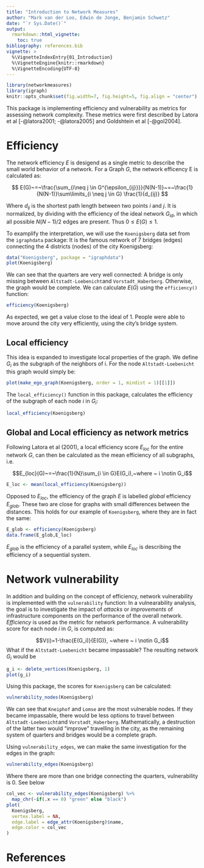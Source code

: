 ```yaml
---
title: "Introduction to Network Measures"
author: "Mark van der Loo, Edwin de Jonge, Benjamin Schwetz"
date: "`r Sys.Date()`"
output: 
  rmarkdown::html_vignette:
    toc: true
bibliography: references.bib
vignette: >
  %\VignetteIndexEntry{01_Introduction}
  %\VignetteEngine{knitr::rmarkdown}
  %\VignetteEncoding{UTF-8}
---
```


```r
library(networkmeasures)
library(igraph)
knitr::opts_chunk$set(fig.width=7, fig.height=5, fig.align = "center") 
```

This package is implementing efficiency and vulnerability as metrics for assessing network complexity. These metrics were first described by Latora et al [-@latora2001; -@latora2005] and Goldshtein et al [-@gol2004]. 


# Efficiency

The network efficiency $E$ is desigend as a single metric to describe the small world behavior of a network. For a Graph $G$, the network efficency E is calculated as:

$$ E(G)~=~\frac{\sum_{i\neq j \in G^{\epsilon_{ij}}}}{N(N-1)}~=~\frac{1}{N(N-1)}\sum\limits_{i \neq j \in G} \frac{1}{d_{ij}} $$

Where $d_{ij}$ is the shortest path length between two points $i$ and $j$. It is normalized, by dividing with the efficiency of the ideal network $G_{id}$, in which all possible $N(N-1)/2$ edges are present. Thus $0 \leq E(G) \leq 1$.

To examplify the interpretation, we will use the `Koenigsberg` data set from the `igraphdata` package: It is the famous network of 7 bridges (edges) connecting the 4 districts (nodes) of the city Koenigsberg:  
```r
data("Koenigsberg", package = "igraphdata")
plot(Koenigsberg)
```

We can see that the quarters are very well connected: A bridge is only missing between `Altstadt-Loebenicht`and `Vorstadt_Haberberg`. Otherwise, the graph would be complete. We can calculate $E(G)$ using the `efficiency()` function: 
```r
efficiency(Koenigsberg)
```

As expected, we get a value close to the ideal of $1$. People were able to move around the city very efficiently, using the city's bridge system.


## Local efficiency

This idea is expanded to investigate local properties of the graph. We define $G_i$ as the subgraph of the neighbors of i. For the node `Altstadt-Loebenicht` this graph would simply be:

```r
plot(make_ego_graph(Koenigsberg, order = 1, mindist = 1)[[1]])
```


The `local_efficiency()` function in this package, calculates the efficiency of the subgraph of each node $i$ in $G_i$: 
```r
local_efficiency(Koenigsberg)
```


## Global and Local efficiency as network metrics

Following Latora et al (2001), a local efficiency score $E_{loc}$ for the entire network $G$, can then be calculated as the mean efficiency of all subgraphs, i.e.

$$E_{loc}(G)~=~\frac{1}{N}\sum_{i \in G}E(G_i),~where  ~ i \notin G_i$$
```r
E_loc <- mean(local_efficiency(Koenigsberg))
```

Opposed to $E_{loc}$, the efficiency of the graph $E$ is labelled *global* efficiency $E_{glob}$. These two are close for graphs with small differences between the distances. This holds for our example of `Koenigsberg`, where they are in fact the same:

```r
E_glob <- efficiency(Koenigsberg)
data.frame(E_glob,E_loc)
```

$E_{glob}$ is the efficiency of a parallel system, while $E_{loc}$ is describing the efficiency of a sequential system. 


# Network vulnerability

In addition and building on the concept of efficiency, network vulnerability is implemented with the `vulnerability` function: In a vulnearability analysis, the goal is to investigate the impact of *attacks* or *improvements* of infrastructure components on the performance of the overall network. *Efficiency* is used as the metric for network performance. A vulnerability score for each node $i$ in $G$, is computed as:

$$V(i)=1-\frac{E(G_i)}{E(G)}, ~where  ~ i \notin G_i$$
What if the `Altstadt-Loebenicht` became impassable? The resulting network $G_i$ would be

```r
g_i <- delete_vertices(Koenigsberg, 1)
plot(g_i)
```

Using this package, the scores for `Koenigsberg` can be calculated: 

```r
vulnerability_nodes(Koenigsberg)
```

We can see that `Kneiphof` and `Lomse` are the most vulnerable nodes. If they became impassable, there would be less options to travel between `Altstadt-Loebenicht`and `Vorstadt_Haberberg`. Mathematically, a destruction of the latter two would "improve" travelling in the city, as the remaining system of quarters and bridges would be a complete graph.

Using `vulnerability_edges`, we can make the same investigation for the edges in the graph:

```r
vulnerability_edges(Koenigsberg)
```
Where there are more than one bridge connecting the quarters, vulnerability is $0$. See below
```r
col_vec <- vulnerability_edges(Koenigsberg) %>% 
  map_chr(~if(.x == 0) "green" else "black")
plot(
  Koenigsberg,
  vertex.label = NA,
  edge.label = edge_attr(Koenigsberg)$name,
  edge.color = col_vec
)
```


# References


